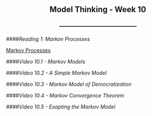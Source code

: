 <center> <h2>Model Thinking - Week 10</h2> </center>
<center> <h3>---------------------------------------</h3> </center>

####*Reading 1: Markov Processes*

[Markov Processes](http://www.cscs.umich.edu/~spage/ONLINECOURSE/R10Markov.pdf)
    
####*Video 10.1 - Markov Models*

####*Video 10.2 - A Simple Markov Model*

####*Video 10.3 - Markov Model of Democratization*

####*Video 10.4 - Markov Convergence Theorem*

####*Video 10.5 - Exapting the Markov Model*
